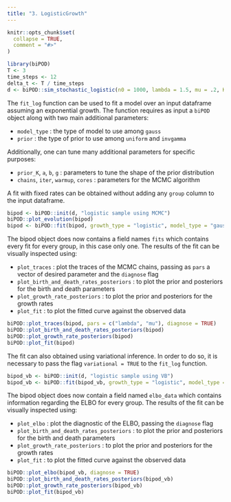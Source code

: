 ```yaml
---
title: "3. LogisticGrowth"
---
```


```r
knitr::opts_chunk$set(
  collapse = TRUE,
  comment = "#>"
)
```

```r
library(biPOD)
T <- 3
time_steps <- 12
delta_t <- T / time_steps
d <- biPOD::sim_stochastic_logistic(n0 = 1000, lambda = 1.5, mu = .2, K = 2000, delta_t = delta_t, steps = time_steps)
```

The `fit_log` function can be used to fit a model over an input dataframe assuming an exponential growth.
The function requires as input a `biPOD` object along with two main additional parameters:

- `model_type` : the type of model to use among `gauss`
- `prior`      : the type of prior to use among `uniform` and `invgamma`

Additionally, one can tune many additional parameters for specific purposes:

- `prior_K`, `a`, `b`, `g` : parameters to tune the shape of the prior distribution
- `chains`, `iter`, `warmup`, `cores` : parameters for the MCMC algorithm

A fit with fixed rates can be obtained without adding any `group` column to the input dataframe.

```r
bipod <- biPOD::init(d, "logistic sample using MCMC")
biPOD::plot_evolution(bipod)
bipod <- biPOD::fit(bipod, growth_type = "logistic", model_type = "gauss", prior = "invgamma", a = 1, b = 1)
```

The bipod object does now contains a field names `fits` which contains every fit for every group, in this case only one. 
The results of the fit can be visually inspected using:

- `plot_traces` : plot the traces of the MCMC chains, passing as `pars` a vector of desired parameter and the `diagnose` flag 
- `plot_birth_and_death_rates_posteriors` : to plot the prior and posteriors for the birth and death parameters
- `plot_growth_rate_posteriors` : to plot the prior and posteriors for the growth rates
- `plot_fit` : to plot the fitted curve against the observed data

```r
biPOD::plot_traces(bipod, pars = c("lambda", "mu"), diagnose = TRUE)
biPOD::plot_birth_and_death_rates_posteriors(bipod)
biPOD::plot_growth_rate_posteriors(bipod)
biPOD::plot_fit(bipod)
```

The fit can also obtained using variational inference. In order to do so, it is necessary to pass the flag `variational = TRUE` to the `fit_log` function.

```r
bipod_vb <- biPOD::init(d, "logistic sample using VB")
bipod_vb <- biPOD::fit(bipod_vb, growth_type = "logistic", model_type = "gauss", prior = "invgamma", a = 2, b = 2, variational = TRUE)
```

The bipod object does now contain a field named `elbo_data` which contains information regarding the ELBO for every group.
The results of the fit can be visually inspected using:

- `plot_elbo` : plot the diagnostic of the ELBO, passing the `diagnose` flag 
- `plot_birth_and_death_rates_posteriors` : to plot the prior and posteriors for the birth and death parameters
- `plot_growth_rate_posteriors` : to plot the prior and posteriors for the growth rates
- `plot_fit` : to plot the fitted curve against the observed data

```r
biPOD::plot_elbo(bipod_vb, diagnose = TRUE)
biPOD::plot_birth_and_death_rates_posteriors(bipod_vb)
biPOD::plot_growth_rate_posteriors(bipod_vb)
biPOD::plot_fit(bipod_vb)
```

